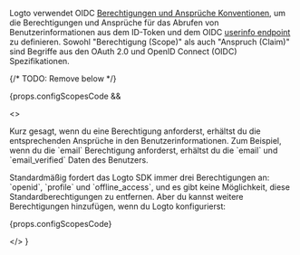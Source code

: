 
Logto verwendet OIDC [Berechtigungen und Ansprüche Konventionen](https://openid.net/specs/openid-connect-core-1_0.html#Claims), um die Berechtigungen und Ansprüche für das Abrufen von Benutzerinformationen aus dem ID-Token und dem OIDC <a href="https://openid.net/specs/openid-connect-core-1_0.html#UserInfo">userinfo endpoint</a> zu definieren. Sowohl "Berechtigung (Scope)" als auch "Anspruch (Claim)" sind Begriffe aus den OAuth 2.0 und OpenID Connect (OIDC) Spezifikationen.

{/* TODO: Remove below */}

{props.configScopesCode &&

<>
<p>
Kurz gesagt, wenn du eine Berechtigung anforderst, erhältst du die entsprechenden Ansprüche in den Benutzerinformationen. Zum Beispiel, wenn du die `email` Berechtigung anforderst, erhältst du die `email` und `email_verified` Daten des Benutzers.
</p>

<p>
  Standardmäßig fordert das Logto SDK immer drei Berechtigungen an: `openid`, `profile` und
  `offline_access`, und es gibt keine Möglichkeit, diese Standardberechtigungen zu entfernen. Aber
  du kannst weitere Berechtigungen hinzufügen, wenn du Logto konfigurierst:
</p>

{props.configScopesCode}

</>
}

<ScopeClaimList />
